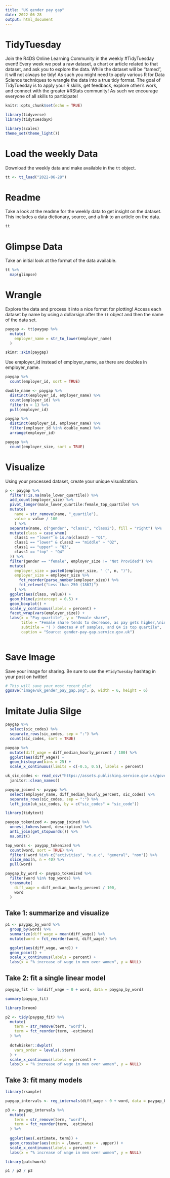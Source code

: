 ```yaml
---
title: "UK gender pay gap"
date: 2022-06-28
output: html_document
---
```


# TidyTuesday

Join the R4DS Online Learning Community in the weekly #TidyTuesday event!
Every week we post a raw dataset, a chart or article related to that dataset, and ask you to explore the data.
While the dataset will be “tamed”, it will not always be tidy! As such you might need to apply various R for Data Science techniques to wrangle the data into a true tidy format.
The goal of TidyTuesday is to apply your R skills, get feedback, explore other’s work, and connect with the greater #RStats community!
As such we encourage everyone of all skills to participate!

```r

knitr::opts_chunk$set(echo = TRUE)

library(tidyverse)
library(tidytuesdayR)

library(scales)
theme_set(theme_light())
```

# Load the weekly Data

Download the weekly data and make available in the `tt` object.

```r

tt <- tt_load("2022-06-28")

```


# Readme

Take a look at the readme for the weekly data to get insight on the dataset.
This includes a data dictionary, source, and a link to an article on the data.

```r

tt

```


# Glimpse Data

Take an initial look at the format of the data available.

```r

tt %>% 
  map(glimpse)

```

# Wrangle

Explore the data and process it into a nice format for plotting! Access each dataset by name by using a dollarsign after the `tt` object and then the name of the data set.

```r

paygap <- tt$paygap %>% 
  mutate(
    employer_name = str_to_lower(employer_name)
  )

```

```r
skimr::skim(paygap)
```

Use employer_id instead of employer_name, as there are doubles in employer_name.

```r
paygap %>% 
  count(employer_id, sort = TRUE)

double_name <- paygap %>% 
  distinct(employer_id, employer_name) %>% 
  count(employer_id) %>% 
  filter(n > 1) %>% 
  pull(employer_id)

paygap %>% 
  distinct(employer_id, employer_name) %>% 
  filter(employer_id %in% double_name) %>% 
  arrange(employer_id)
```

```r
paygap %>% 
  count(employer_size, sort = TRUE)
```

# Visualize

Using your processed dataset, create your unique visualization.

```r

p <- paygap %>% 
  filter(!is.na(male_lower_quartile)) %>% 
  add_count(employer_size) %>% 
  pivot_longer(male_lower_quartile:female_top_quartile) %>% 
  mutate(
    name = str_remove(name, "_quartile"),
    value = value / 100
    ) %>% 
  separate(name, c("gender", "class1", "class2"), fill = "right") %>% 
  mutate(class = case_when(
    class1 == "lower" & is.na(class2) ~ "Q1",
    class1 == "lower" & class2 == "middle" ~ "Q2",
    class1 == "upper" ~ "Q3",
    class1 == "top" ~ "Q4"
  )) %>% 
  filter(gender == "female", employer_size != "Not Provided") %>% 
  mutate(
    employer_size = paste0(employer_size, " (", n, ")"),
    employer_size = employer_size %>% 
      fct_reorder(parse_number(employer_size)) %>% 
      fct_relevel("Less than 250 (1867)")
    ) %>% 
  ggplot(aes(class, value)) +
  geom_hline(yintercept = 0.5) +
  geom_boxplot() +
  scale_y_continuous(labels = percent) +
  facet_wrap(vars(employer_size)) +
  labs(x = "Pay quartile", y = "Female share",
       title = "Female share tends to decrease, as pay gets higher,\nin every employee size category",
       subtitle = "( ) denotes # of samples, and Q4 is top quartile",
       caption = "Source: gender-pay-gap.service.gov.uk")
  
```

# Save Image

Save your image for sharing. Be sure to use the `#TidyTuesday` hashtag in your post on twitter! 

```r

# This will save your most recent plot
ggsave("image/uk_gender_pay_gap.png", p, width = 6, height = 6)

```

# Imitate Julia Silge

```r
paygap %>% 
  select(sic_codes) %>% 
  separate_rows(sic_codes, sep = ":") %>% 
  count(sic_codes, sort = TRUE)
```

```r
paygap %>% 
  mutate(diff_wage = diff_median_hourly_percent / 100) %>% 
  ggplot(aes(diff_wage)) +
  geom_histogram(bins = 25) +
  scale_x_continuous(limits = c(-0.5, 0.5), labels = percent)
```

```r
uk_sic_codes <- read_csv("https://assets.publishing.service.gov.uk/government/uploads/system/uploads/attachment_data/file/527619/SIC07_CH_condensed_list_en.csv") %>% 
  janitor::clean_names()
```

```r
paygap_joined <- paygap %>% 
  select(employer_name, diff_median_hourly_percent, sic_codes) %>% 
  separate_rows(sic_codes, sep = ":") %>% 
  left_join(uk_sic_codes, by = c("sic_codes" = "sic_code"))
```

```r
library(tidytext)

paygap_tokenized <- paygap_joined %>% 
  unnest_tokens(word, description) %>% 
  anti_join(get_stopwords()) %>% 
  na.omit()
```

```r
top_words <- paygap_tokenized %>% 
  count(word, sort = TRUE) %>% 
  filter(!word %in% c("activities", "n.e.c", "general", "non")) %>% 
  slice_max(n, n = 40) %>% 
  pull(word)

paygap_by_word <- paygap_tokenized %>% 
  filter(word %in% top_words) %>% 
  transmute(
    diff_wage = diff_median_hourly_percent / 100,
    word
  )
```

## Take 1: summarize and visualize

```r
p1 <- paygap_by_word %>% 
  group_by(word) %>% 
  summarize(diff_wage = mean(diff_wage)) %>% 
  mutate(word = fct_reorder(word, diff_wage)) %>% 

  ggplot(aes(diff_wage, word)) +
  geom_point() +
  scale_x_continuous(labels = percent) +
  labs(x = "% increase of wage in men over women", y = NULL)
```

## Take 2: fit a single linear model

```r
paygap_fit <- lm(diff_wage ~ 0 + word, data = paygap_by_word)

summary(paygap_fit)
```

```r
library(broom)

p2 <- tidy(paygap_fit) %>% 
  mutate(
    term = str_remove(term, "word"),
    term = fct_reorder(term, -estimate)
  ) %>% 
  
  dotwhisker::dwplot(
    vars_order = levels(.$term)
  ) +
  scale_x_continuous(labels = percent) +
  labs(x = "% increase of wage in men over women", y = NULL)
```

## Take 3: fit many models

```r
library(rsample)

paygap_intervals <- reg_intervals(diff_wage ~ 0 + word, data = paygap_by_word)
```

```r
p3 <- paygap_intervals %>% 
  mutate(
    term = str_remove(term, "word"),
    term = fct_reorder(term, .estimate)
  ) %>% 
  
  ggplot(aes(.estimate, term)) +
  geom_crossbar(aes(xmin = .lower, xmax = .upper)) +
  scale_x_continuous(labels = percent) +
  labs(x = "% increase of wage in men over women", y = NULL)
```

```r
library(patchwork)

p1 / p2 / p3
```

